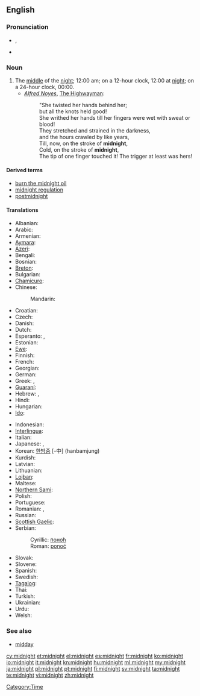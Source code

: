 ==English==
{{wikipedia}}

===Pronunciation===
* {{IPA|/ˈmɪdˌnaɪt/}}, {{SAMPA|/"mId%naIt/}}
* {{audio|en-us-midnight.ogg|Audio (US)}}

===Noun===
{{en-noun}}

# The [[middle]] of the [[night]]; 12:00 am; on a 12-hour clock, 12:00 at [[night]]; on a 24-hour clock, 00:00.
#* ''[[w:Alfred Noyes|Alfred Noyes]]'', [[w:The Highwayman (poem)|The Highwayman]]:
#*: "She twisted her hands behind her;
#*: but all the knots held good!
#*: She writhed her hands till her fingers were wet with sweat or blood!
#*: They stretched and strained in the darkness,
#*: and the hours crawled by like years,
#*: Till, now, on the stroke of '''midnight''',
#*: Cold, on the stroke of '''midnight''',
#*: The tip of one finger touched it! The trigger at least was hers!

====Derived terms====
* [[burn the midnight oil]]
* [[midnight regulation]]
* [[postmidnight]]

====Translations====
{{trans-top|the middle of the night}}
* Albanian: {{t-|sq|mesnatë|xs=Albanian}} {{g|Albanian}}
* Arabic: {{Arab|[[منتصف الليل]]}} {{IPAchar|(muntáʂaf al-léyl)}} {{m}}
* Armenian: {{t-|hy|կեսգիշեր|tr=kesgišer}}
* [[Aymara]]: {{t|ay|chika aruma|xs=Aymara}}
* [[Azeri]]: {{t|az|gecə yarısı|xs=Azeri}}
* Bengali: {{t|bn|মধ্যরাত|sc=Beng}}
* Bosnian: {{t-|bs|ponoć|f}}
* [[Breton]]: {{t|br|hanternoz|m|xs=Breton}}
* Bulgarian: {{t|bg|полунощ|f}}
* [[Chamicuro]]: {{tø|ccc|shawalasko}}
* Chinese:
*: Mandarin: {{t-|cmn|半夜|tr=bànyè|sc=Hani}}
* Croatian: {{t-|hr|ponoć|f}}
* Czech: {{t+|cs|půlnoc|f}}
* Danish: {{t|da|midnat}}
* Dutch: {{t+|nl|middernacht|m}}
* Esperanto: {{t-|eo|noktmezo|xs=Esperanto}}, {{t-|eo|noktomezo|xs=Esperanto}}
* Estonian: {{t-|et|kesköö}}
* [[Ewe]]: {{tø|ee|zãtitina|xs=Ewe}}
* Finnish: {{t+|fi|keskiyö}}
* French: {{t+|fr|minuit|f}}
* Georgian: {{t+|ka|შუაღამე|tr=šuaḡame|sc=Geor|xs=Georgian}}
* German: {{t+|de|Mitternacht|f}}
* Greek: {{t-|el|μεσονύκτιο|n|tr=mesonýktio}}, {{t+|el|μεσάνυχτα|n|p|tr=mesánychta}}
* [[Guaraní]]: {{t|gn|pyharepyte|xs=Guaraní}}
* Hebrew: {{t+|he|חצות הלילה|f}}, {{t+|he|חצות|f}}
* Hindi: {{t-|hi|आधी रात|f|tr=ādhī rāt|xs=Hindi}}
* Hungarian: {{t+|hu|éjfél}}
* [[Ido]]: {{t|io|nokto-mezo|xs=Ido}}
{{trans-mid}}
* Indonesian: {{t|id|tengah malam|xs=Indonesian}}
* [[Interlingua]]: {{t|ia|medienocte|xs=Interlingua}}
* Italian: {{t+|it|mezzanotte|f}}
* Japanese: {{t-|ja|深夜|tr=shin’ya}}, {{t-|ja|真夜中|tr=mayonaka}}
* Korean: [[한밤중]] [-中] (hanbamjung)
* Kurdish: {{ku-Arab|[[نیوه‌شه‌و]]}}
* Latvian: {{t|lv|pusnakts|xs=Latvian}}
* Lithuanian: {{t-|lt|vidurnaktis|m|xs=Lithuanian}}
* [[Lojban]]: {{t|jbo|ctemidju|xs=Lojban}}
* Maltese: {{t|mt|nofsillejl|xs=Maltese}}
* [[Northern Sami]]: {{tø|se|gaskaidja|xs=Northern Sami}}
* Polish: {{t+|pl|północ|f}}
* Portuguese: {{t+|pt|meia-noite|f}}
* Romanian: {{t|ro|miezul nopţii}},  {{t|ro|miez de noapte}}
* Russian: {{t+|ru|полночь|f|tr=pólnoč’}}
* [[Scottish Gaelic]]: {{t-|gd|meadhan-oidhche|m|xs=Scottish Gaelic}}
* Serbian:
*: Cyrillic: [[поноћ#Serbian|поноћ]] {{f}}
*: Roman: [[ponoć#Serbian|ponoć]] {{f}}
* Slovak: {{t|sk|polnoc|f}}
* Slovene: {{t+|sl|polnoč|f}}
* Spanish: {{t-|es|medianoche|f}}
* Swedish: {{t+|sv|midnatt}}
* [[Tagalog]]: {{t|tl|hating gabi|xs=Tagalog}}
* Thai: {{t|th|เที่ยงคืน}}
* Turkish: {{t|tr|gece yarısı}}
* Ukrainian: {{t+|uk|північ|f|tr=pívnič|xs=Ukrainian}}
* Urdu: {{t-|ur|ادھی رات|f|alt=آدھی رات|tr=ādhī rāt|xs=Urdu}}
* Welsh: {{t+|cy|canol nos|xs=Welsh}}
{{trans-bottom}}

===See also===
* [[midday]]

[[Category:Time]]

[[cy:midnight]]
[[et:midnight]]
[[el:midnight]]
[[es:midnight]]
[[fr:midnight]]
[[ko:midnight]]
[[io:midnight]]
[[it:midnight]]
[[kn:midnight]]
[[hu:midnight]]
[[ml:midnight]]
[[my:midnight]]
[[ja:midnight]]
[[pl:midnight]]
[[pt:midnight]]
[[fi:midnight]]
[[sv:midnight]]
[[ta:midnight]]
[[te:midnight]]
[[vi:midnight]]
[[zh:midnight]]